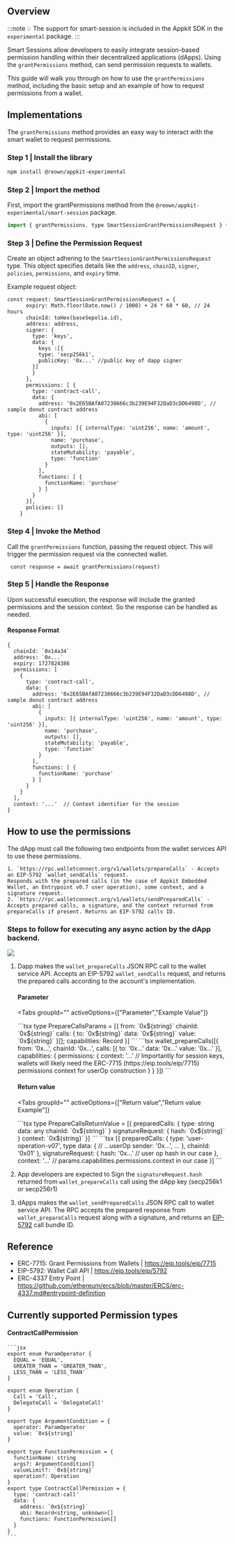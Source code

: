 
## Overview

:::note
💡 The support for smart-session is included in the Appkit SDK in the `experimental` package.
:::

Smart Sessions allow developers to easily integrate session-based permission handling within their decentralized applications (dApps). Using the `grantPermissions` method, can send permission requests to wallets.

This guide will walk you through on how to use the `grantPermissions` method, including the basic setup and an example of how to request permissions from a wallet.

## Implementations

The `grantPermissions` method provides an easy way to interact with the smart wallet to request permissions.

### Step 1 | Install the library

```bash npm2yarn
npm install @reown/appkit-experimental
```

### Step 2 | Import the method
First, import the grantPermissions method from the `@reown/appkit-experimental/smart-session` package.

```javascript
import { grantPermissions, type SmartSessionGrantPermissionsRequest } from '@reown/appkit-experimental/smart-session'
```

### Step 3 | Define the Permission Request

Create an object adhering to the `SmartSessionGrantPermissionsRequest` type. This object specifies details like the `address`, `chainID`, `signer`, `policies`, `permissions`, and `expiry` time.
    
Example request object:

```tsx
const request: SmartSessionGrantPermissionsRequest = {
      expiry: Math.floor(Date.now() / 1000) + 24 * 60 * 60, // 24 hours
      chainId: toHex(baseSepolia.id),
      address: address,
      signer: {
        type: 'keys',
        data: {
          keys :[{
          type: 'secp256k1',
          publicKey: '0x...' //public key of dapp signer
        }]
        }
      },
      permissions: [ {
        type: 'contract-call',
        data: {
          address: '0x2E65BAfA07238666c3b239E94F32DaD3cDD6498D', // sample donut contract address
          abi: [
            {
              inputs: [{ internalType: 'uint256', name: 'amount', type: 'uint256' }],
              name: 'purchase',
              outputs: [],
              stateMutability: 'payable',
              type: 'function'
            }
          ],
          functions: [ {
            functionName: 'purchase'
          } ]
        }
      }],
      policies: []
    }
```

### Step 4 | Invoke the Method

Call the `grantPermissions` function, passing the request object. This will trigger the permission request via the connected wallet.

```tsx
 const response = await grantPermissions(request)
```

### Step 5 | Handle the Response

Upon successful execution, the response will include the granted permissions and the session context. So the response can be handled as needed.

#### Response Format

```tsx
{
  chainId: `0x14a34`
  address: `0x...`
  expiry: 1727824386
  permissions: [
    {
      type: 'contract-call',
      data: {
        address: '0x2E65BAfA07238666c3b239E94F32DaD3cDD6498D', // sample donut contract address
        abi: [
          {
            inputs: [{ internalType: 'uint256', name: 'amount', type: 'uint256' }],
            name: 'purchase',
            outputs: [],
            stateMutability: 'payable',
            type: 'function'
          }
        ],
        functions: [ {
          functionName: 'purchase'
        } ]
      }
    }
  ],
  context: '...'  // Context identifier for the session
}
```

## How to use the permissions

The dApp must call the following two endpoints from the wallet services API to use these permissions.

    1. `https://rpc.walletconnect.org/v1/wallets/prepareCalls` - Accepts an EIP-5792 `wallet_sendCalls` request.
    Responds with the prepared calls (in the case of Appkit Embedded Wallet, an Entrypoint v0.7 user operation), some context, and a signature request.
    2. `https://rpc.walletconnect.org/v1/wallets/sendPreparedCalls` - Accepts prepared calls, a signature, and the context returned from prepareCalls if present. Returns an EIP-5792 calls ID.
    
### Steps to follow for executing any async action by the dApp backend.

<img src="/assets/smart-sessions.jpg" />

1. Dapp makes the `wallet_prepareCalls` JSON RPC call to the wallet service API. Accepts an EIP-5792 `wallet_sendCalls` request, and returns the prepared calls according to the account's implementation.

    #### Parameter 
    <Tabs
        groupId=""
        activeOptions={["Parameter","Example Value"]}
    >
    <TabItem value="Parameter">
            ```tsx
            type PrepareCallsParams = [{
            from: `0x${string}`
            chainId: `0x${string}`
            calls: {
                to: `0x${string}`
                data: `0x${string}`
                value: `0x${string}`
            }[];
            capabilities: Record<string, any>
            }]
            ```
    </TabItem>
    <TabItem value="Example Value">
            ```tsx
            wallet_prepareCalls([{
                from: '0x...',
                chainId: '0x...',
                calls: [{
                    to: '0x...'
                    data: '0x...'
                    value: '0x...'
                }],
                capabilities: {
                    permissions: {
                    context: '...' // Importantly for session keys, wallets will likely need the ERC-7715 (https://eip.tools/eip/7715) permissions context for userOp construction
                    }
                }
            }])
            ```
    </TabItem>
    </Tabs>


    #### Return value 
    <Tabs
        groupId=""
        activeOptions={["Return value","Return value Example"]}
    >
    <TabItem value="Return value">
            ```tsx
            type PrepareCallsReturnValue = [{
                preparedCalls: {
                    type: string
                    data: any
                    chainId: `0x${string}`
                }
                signatureRequest: {  
                    hash: `0x${string}`
                }
                context: `0x${string}`
            }]
            ```
    </TabItem>
    <TabItem value="Return value Example">
            ```tsx
            [{
                preparedCalls: {
                    type: 'user-operation-v07', type
                    data: { // ...userOp
                    sender: '0x...',
                    ...
                    },
                    chainId: '0x01'
                },
                signatureRequest: {  
                    hash: '0x...' // user op hash in our case
                },
                context: '...' // params.capabilities.permissions.context in our case
            }]
            ```
    </TabItem>
    </Tabs>

2. App developers are expected to Sign the `signatureRequest.hash` returned from `wallet_prepareCalls` call using the dApp key (secp256k1 or secp256r1)

3. dApps makes the `wallet_sendPreparedCalls` JSON RPC call to wallet service API. The RPC accepts the prepared response from `wallet_prepareCalls` request along with a signature, and returns an [EIP-5792](https://eip.tools/eip/5792) call bundle ID.

## Reference

- ERC-7715: Grant Permissions from Wallets | https://eip.tools/eip/7715
- EIP-5792: Wallet Call API | https://eip.tools/eip/5792
- ERC-4337 Entry Point | https://github.com/ethereum/ercs/blob/master/ERCS/erc-4337.md#entrypoint-definition


## Currently supported Permission types

#### ContractCallPermission
    
    ```jsx
    export enum ParamOperator {
      EQUAL = 'EQUAL',
      GREATER_THAN = 'GREATER_THAN',
      LESS_THAN = 'LESS_THAN'
    }
    
    export enum Operation {
      Call = 'Call',
      DelegateCall = 'DelegateCall'
    }
    
    export type ArgumentCondition = {
      operator: ParamOperator
      value: `0x${string}`
    }
    
    export type FunctionPermission = {
      functionName: string
      args?: ArgumentCondition[]
      valueLimit?: `0x${string}`
      operation?: Operation
    }
    export type ContractCallPermission = {
      type: 'contract-call'
      data: {
        address: `0x${string}`
        abi: Record<string, unknown>[]
        functions: FunctionPermission[]
      }
    }
    ```
 